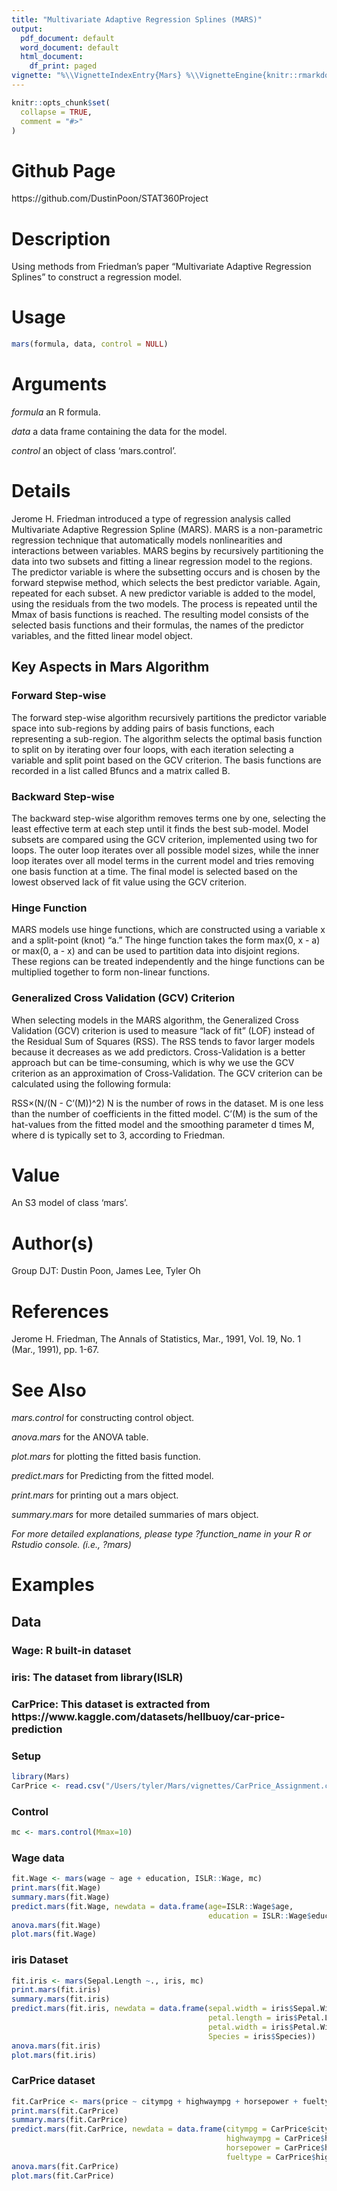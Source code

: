 ```yaml
---
title: "Multivariate Adaptive Regression Splines (MARS)"
output:
  pdf_document: default
  word_document: default
  html_document:
    df_print: paged
vignette: "%\\VignetteIndexEntry{Mars} %\\VignetteEngine{knitr::rmarkdown} %\\VignetteEncoding{UTF-8}\n"
---
```


```r
knitr::opts_chunk$set(
  collapse = TRUE,
  comment = "#>"
)
```

# Github Page
https://github.com/DustinPoon/STAT360Project

# Description

Using methods from Friedman's paper "Multivariate Adaptive Regression Splines" to construct a regression model.

# Usage
```r
mars(formula, data, control = NULL)
```

# Arguments

  *formula*   an R formula.
  
  *data*      a data frame containing the data for the model.
  
  *control*   an object of class 'mars.control'.

# Details

Jerome H. Friedman introduced a type of regression analysis called Multivariate Adaptive Regression Spline (MARS). MARS is a non-parametric regression technique that automatically models nonlinearities and interactions between variables. MARS begins by recursively partitioning the data into two subsets and fitting a linear regression model to the regions. The predictor variable is where the subsetting occurs and is chosen by the forward stepwise method, which selects the best predictor variable. Again, repeated for each subset. A new predictor variable is added to the model, using the residuals from the two models. The process is repeated until the Mmax of basis functions is reached. The resulting model consists of the selected basis functions and their formulas, the names of the predictor variables, and the fitted linear model object.

\newpage

## Key Aspects in Mars Algorithm

### Forward Step-wise
The forward step-wise algorithm recursively partitions the predictor variable space into sub-regions by adding
pairs of basis functions, each representing a sub-region. The algorithm selects the optimal basis function to split
on by iterating over four loops, with each iteration selecting a variable and split point based on the GCV criterion.
The basis functions are recorded in a list called Bfuncs and a matrix called B.

### Backward Step-wise
The backward step-wise algorithm removes terms one by one, selecting the least effective term at each step until
it finds the best sub-model. Model subsets are compared using the GCV criterion, implemented using two for
loops. The outer loop iterates over all possible model sizes, while the inner loop iterates over all model terms in
the current model and tries removing one basis function at a time. The final model is selected based on the
lowest observed lack of fit value using the GCV criterion.

### Hinge Function
MARS models use hinge functions, which are constructed using a variable x and a split-point (knot) “a.” The
hinge function takes the form max(0, x - a) or max(0, a - x) and can be used to partition data into disjoint regions.
These regions can be treated independently and the hinge functions can be multiplied together to form non-linear
functions.

### Generalized Cross Validation (GCV) Criterion
When selecting models in the MARS algorithm, the Generalized Cross Validation (GCV) criterion is used to
measure “lack of fit” (LOF) instead of the Residual Sum of Squares (RSS). The RSS tends to favor larger models
because it decreases as we add predictors. Cross-Validation is a better approach but can be time-consuming,
which is why we use the GCV criterion as an approximation of Cross-Validation.
The GCV criterion can be calculated using the following formula:

  RSS×(N/(N - C'(M))^2)
N is the number of rows in the dataset.
M is one less than the number of coefficients in the fitted model.
C’(M) is the sum of the hat-values from the fitted model and the smoothing parameter d times M, where d is typically set to 3, according to
Friedman.

# Value

An S3 model of class 'mars'.

# Author(s)

Group DJT: Dustin Poon, James Lee, Tyler Oh

# References

Jerome H. Friedman, The Annals of Statistics, Mar., 1991, Vol. 19, No. 1 (Mar., 1991), pp. 1-67.

# See Also

  *mars.control*    for constructing control object.
  
  *anova.mars*      for the ANOVA table.
  
  *plot.mars*       for plotting the fitted basis function.
  
  *predict.mars*    for Predicting from the fitted model.
  
  *print.mars*      for printing out a mars object.
  
  *summary.mars*    for more detailed summaries of mars object.

*For more detailed explanations, please type ?function_name in your R or Rstudio console. (i.e., ?mars)*

# Examples

## Data

### Wage: R built-in dataset
### iris: The dataset from library(ISLR)
### CarPrice: This dataset is extracted from https://www.kaggle.com/datasets/hellbuoy/car-price-prediction{.underline}

### Setup

```r
library(Mars)
CarPrice <- read.csv("/Users/tyler/Mars/vignettes/CarPrice_Assignment.csv")
```

### Control

```r
mc <- mars.control(Mmax=10)
```

### Wage data

```r
fit.Wage <- mars(wage ~ age + education, ISLR::Wage, mc)
print.mars(fit.Wage)
summary.mars(fit.Wage)
predict.mars(fit.Wage, newdata = data.frame(age=ISLR::Wage$age,
                                            education = ISLR::Wage$education))
anova.mars(fit.Wage)
plot.mars(fit.Wage)
```

\newpage
### iris Dataset

```r
fit.iris <- mars(Sepal.Length ~., iris, mc)
print.mars(fit.iris)
summary.mars(fit.iris)
predict.mars(fit.iris, newdata = data.frame(sepal.width = iris$Sepal.Width,
                                            petal.length = iris$Petal.Length,
                                            petal.width = iris$Petal.Width,
                                            Species = iris$Species))
anova.mars(fit.iris)
plot.mars(fit.iris)
```

### CarPrice dataset

```r
fit.CarPrice <- mars(price ~ citympg + highwaympg + horsepower + fueltype, CarPrice, mc)
print.mars(fit.CarPrice)
summary.mars(fit.CarPrice)
predict.mars(fit.CarPrice, newdata = data.frame(citympg = CarPrice$citympg,
                                                highwaympg = CarPrice$highwaympg,
                                                horsepower = CarPrice$highwaympg,
                                                fueltype = CarPrice$highwaympg))
anova.mars(fit.CarPrice)
plot.mars(fit.CarPrice)
```
